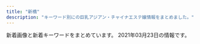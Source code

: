 ```yaml
---
title: "新橋"
description: "キーワード別にの巨乳アジアン・チャイナエステ嬢情報をまとめました。"
---
```


新着画像と新着キーワードをまとめています。
2021年03月23日の情報です。

<DmmAffiliateIns />
<KeywordTable
  shops={
    [
    {
        "url": "http://heal-arm.com/",
        "name": "\u862d \u990a\u8eab\u9928",
        "keywords": {},
        "img_links": [
            "http://heal-arm.com/media/sites/6/2020/12/1.jpg",
            "http://heal-arm.com/media/sites/6/2020/05/4.jpg",
            "http://heal-arm.com/media/sites/6/2021/02/3.jpg",
            "http://heal-arm.com/media/sites/6/2021/02/2.jpg",
            "http://heal-arm.com/media/sites/6/2021/02/700E82ED-4821-42CB-A408-B73E511D2D15-225x300.jpeg",
            "http://heal-arm.com/media/sites/6/2020/05/3.jpg",
            "http://heal-arm.com/media/sites/6/2020/05/favicon.png",
            "http://heal-arm.com/media/sites/6/elementor/thumbs/favicon-p04pr4k6jngsiakzwccm2bkknysbm22i953lrof2dk.png",
            "http://heal-arm.com/media/sites/6/2021/02/1.jpg",
            "http://heal-arm.com/media/sites/6/2020/05/3-1.jpg",
            "http://heal-arm.com/media/sites/6/2020/05/1.jpg",
            "http://heal-arm.com/media/sites/6/2020/05/2.jpg"
        ],
        "station": "JR\u65b0\u6a4b\u99c5\u70cf\u68ee\u53e3"
    },
    {
        "station": "JR\u65b0\u6a4b\u99c5\u70cf\u68ee\u53e3",
        "keywords": {},
        "url": "https://egao.tyo.cm/",
        "name": "\u7b11\u9854",
        "img_links": []
    },
    {
        "url": "http://body-heal.net/",
        "img_links": [
            "http://body-heal.net/images/access/02.jpg",
            "http://body-heal.net/images/store/04.jpg",
            "http://body-heal.net/uploadfiles/images/campaignBodyHealNet.jpg",
            "http://body-heal.net/js/sliderLine/slide_next.png",
            "http://body-heal.net/images/access/05.jpg",
            "http://body-heal.net/js/sliderLine/slide_prev.png",
            "http://body-heal.net/staffPhoto/b20190608222039.jpg",
            "http://body-heal.net/images/store/05.jpg",
            "http://body-heal.net/images/access/04.jpg",
            "http://body-heal.net/staffPhoto/b20180721035111.jpg",
            "http://body-heal.net/images/store/01.jpg",
            "http://body-heal.net/staffPhoto/b20190117105438.jpg",
            "http://body-heal.net/staffPhoto/b20190608220420.jpg",
            "http://body-heal.net/staffPhoto/b20180926231950.jpg",
            "http://body-heal.net/images/access/01.jpg",
            "http://body-heal.net/staffPhoto/b20190218130854.jpg",
            "http://body-heal.net/images/store/06.jpg",
            "http://body-heal.net/images/access/03.jpg",
            "http://body-heal.net/staffPhoto/b20190120201033.jpg",
            "http://body-heal.net/images/show.jpg"
        ],
        "station": "JR\u7530\u753a\u99c5\u4e09\u7530\u53e3",
        "name": "Tami",
        "keywords": {
            "88": 10,
            "E": 6,
            "84": 4,
            "87": 6,
            "85": 4
        }
    },
    {
        "img_links": [
            "http://romantic-est.com/images/mainvisual_01.jpg",
            "http://romantic-est.com/images/req_03.jpg",
            "http://romantic-est.com/images/sys01.jpg",
            "http://romantic-est.com/images/cg032.jpg",
            "http://romantic-est.com/images/cg04.jpg",
            "http://romantic-est.com/images/trigger.jpg",
            "http://romantic-est.com/images/cg03.jpg",
            "http://romantic-est.com/images/sw_home.png",
            "http://romantic-est.com/images/cg01.jpg",
            "http://romantic-est.com/images/con03.jpg",
            "http://romantic-est.com/images/icon_new.png",
            "http://romantic-est.com/images/head_therapist.jpg",
            "http://romantic-est.com/images/sys02.jpg",
            "http://romantic-est.com/images/con02.jpg",
            "http://romantic-est.com/images/cg031.jpg",
            "http://romantic-est.com/images/cg041.jpg",
            "http://romantic-est.com/images/sys03.jpg",
            "http://romantic-est.com/images/mainvisual_01_s.jpg",
            "http://romantic-est.com/images/cg06.jpg",
            "http://romantic-est.com/images/cg05.jpg",
            "http://romantic-est.com/images/cg021.jpg",
            "http://romantic-est.com/images/mainvisual_02_s.jpg",
            "http://romantic-est.com/images/sw_tel.png",
            "http://romantic-est.com/images/cg02.jpg",
            "http://romantic-est.com/images/con01.jpg",
            "http://romantic-est.com/images/head_interior.jpg",
            "http://romantic-est.com/images/mainvisual_02.jpg",
            "http://romantic-est.com/images/cg011.jpg"
        ],
        "url": "http://romantic-est.com/",
        "station": "JR\u65b0\u6a4b\u99c5\u70cf\u68ee\u53e3",
        "name": "\u30a2\u30ea\u30b9 Aroma \u65b0\u6a4b\u5e97",
        "keywords": {}
    },
    {
        "img_links": [
            "https://minazuki-tokyo.com/wp-content/uploads/2021/02/t04.png",
            "https://minazuki-tokyo.com/wp-content/uploads/2021/02/ayu.png",
            "https://minazuki-tokyo.com/wp-content/uploads/2021/02/t07.png",
            "https://minazuki-tokyo.com/wp-content/uploads/2021/02/yumi.png",
            "https://minazuki-tokyo.com/wp-content/uploads/2021/02/top2.png",
            "https://minazuki-tokyo.com/wp-content/uploads/2021/02/yuyu.png",
            "https://minazuki-tokyo.com/wp-content/uploads/2021/02/haru.jpg",
            "https://minazuki-tokyo.com/wp-content/uploads/2021/02/koyuri-1.jpg",
            "https://minazuki-tokyo.com/wp-content/uploads/2021/02/sm04.png",
            "https://minazuki-tokyo.com/wp-content/uploads/2021/02/sm01.png",
            "https://minazuki-tokyo.com/wp-content/uploads/2021/02/top1.png",
            "https://minazuki-tokyo.com/wp-content/uploads/2021/02/cam.png",
            "https://minazuki-tokyo.com/wp-content/uploads/2020/11/photo02.png",
            "https://minazuki-tokyo.com/wp-content/uploads/2020/11/photo03.png",
            "https://minazuki-tokyo.com/wp-content/uploads/2021/02/sm03.png",
            "https://minazuki-tokyo.com/wp-content/uploads/2021/02/t03.png",
            "https://minazuki-tokyo.com/wp-content/uploads/2021/02/t08.png",
            "https://minazuki-tokyo.com/wp-content/uploads/2021/02/t02.png",
            "https://minazuki-tokyo.com/wp-content/uploads/2021/03/top10.png",
            "https://minazuki-tokyo.com/wp-content/uploads/2021/02/t06.png",
            "https://minazuki-tokyo.com/wp-content/uploads/2021/02/t05.png",
            "https://minazuki-tokyo.com/wp-content/uploads/2020/11/photo04.png",
            "https://minazuki-tokyo.com/wp-content/uploads/2021/02/koyuri.png",
            "https://minazuki-tokyo.com/wp-content/uploads/2020/11/photo01.png",
            "https://minazuki-tokyo.com/wp-content/uploads/2020/11/photo05.png",
            "https://minazuki-tokyo.com/wp-content/uploads/2021/02/price.png",
            "https://minazuki-tokyo.com/wp-content/uploads/2021/02/2-09.png",
            "https://minazuki-tokyo.com/wp-content/uploads/2021/02/yumi.jpg",
            "https://minazuki-tokyo.com/wp-content/uploads/2021/02/ayu.jpg",
            "https://minazuki-tokyo.com/wp-content/uploads/2021/02/haru.png",
            "https://minazuki-tokyo.com/wp-content/uploads/2021/02/sm02.png",
            "https://minazuki-tokyo.com/wp-content/uploads/2021/02/t01.png",
            "https://minazuki-tokyo.com/wp-content/uploads/2021/02/yuyu2.jpg"
        ],
        "station": "JR\u6d5c\u677e\u753a\u99c5\u5357\u53e3",
        "name": "\u6c34\u7121\u6708\uff5e\u307f\u306a\u3065\u304d\uff5e",
        "url": "https://minazuki-tokyo.com/",
        "keywords": {
            "87": 4,
            "83": 4,
            "86": 4,
            "85": 4,
            "90": 4
        }
    },
    {
        "keywords": {},
        "img_links": [
            "http://shiawase.mssg.jp/images/staff_one/staff_one_02.jpg",
            "http://shiawase.mssg.jp/images/home/index_04.jpg",
            "http://shiawase.mssg.jp/images/staff_image/staff_d05a.jpg",
            "http://shiawase.mssg.jp/images/top/top_08.png",
            "http://shiawase.mssg.jp/images/top/top_01.jpg",
            "http://shiawase.mssg.jp/images/home/index_tel.jpg",
            "http://shiawase.mssg.jp/images/home/top_qp.jpg",
            "http://shiawase.mssg.jp/images/staff/sta_0z2.jpg",
            "http://shiawase.mssg.jp/images/staff_one/staff_one_top.jpg",
            "http://shiawase.mssg.jp/images/staff/sta_06.jpg",
            "http://shiawase.mssg.jp/images/system/syatem_301.jpg",
            "http://shiawase.mssg.jp/images/staff_one/staff_one_07.png",
            "http://shiawase.mssg.jp/images/staff/sta_0z12.jpg",
            "http://shiawase.mssg.jp/images/gallery/gallery_402.jpg",
            "http://shiawase.mssg.jp/images/staff_one/staff_one_04.jpg",
            "http://shiawase.mssg.jp/images/staff_image/staff_d04.jpg",
            "http://shiawase.mssg.jp/images/gallery/gallery_404.jpg",
            "http://shiawase.mssg.jp/images/staff_one/staff_one_01.jpg",
            "http://shiawase.mssg.jp/images/gallery/gallery_104.jpg",
            "http://shiawase.mssg.jp/images/staff_one/staff_one_03.jpg",
            "http://shiawase.mssg.jp/images/staff/staff_top.jpg",
            "http://shiawase.mssg.jp/images/staff_image/staff_d06.jpg",
            "http://shiawase.mssg.jp/images/staff_image/staff_d01a.jpg",
            "http://shiawase.mssg.jp/images/staff_image/staff_d04c.jpg",
            "http://shiawase.mssg.jp/images/gallery/gallery_103.jpg",
            "http://shiawase.mssg.jp/images/staff_one/staff_one_08.png",
            "http://shiawase.mssg.jp/images/staff_image/staff_d05b.jpg",
            "http://shiawase.mssg.jp/images/staff_image/staff_d02b.jpg",
            "http://shiawase.mssg.jp/images/home/index_qup.jpg",
            "http://shiawase.mssg.jp/images/gallery/gallery_101.jpg",
            "http://shiawase.mssg.jp/images/home/index_page_top.jpg",
            "http://shiawase.mssg.jp/images/system/syatem_303.jpg",
            "http://shiawase.mssg.jp/images/staff/sta_0z9.jpg",
            "http://shiawase.mssg.jp/images/home/QR.png",
            "http://shiawase.mssg.jp/images/system/syatem_302.jpg",
            "http://shiawase.mssg.jp/images/gallery/gallery_401.jpg",
            "http://shiawase.mssg.jp/images/staff/sta_08.jpg",
            "http://shiawase.mssg.jp/images/gallery/gallery_01.jpg",
            "http://shiawase.mssg.jp/images/staff_image/staff_d08a.jpg",
            "http://shiawase.mssg.jp/images/gallery/gallery_top.jpg",
            "http://shiawase.mssg.jp/images/top/top_02.jpg",
            "http://shiawase.mssg.jp/images/top/top_06.jpg",
            "http://shiawase.mssg.jp/images/staff/sta_01.jpg",
            "http://shiawase.mssg.jp/images/home/index_03.jpg",
            "http://shiawase.mssg.jp/images/staff_image/staff_d08b.jpg",
            "http://shiawase.mssg.jp/images/staff/sta_023.jpg",
            "http://shiawase.mssg.jp/images/top/top_03.jpg",
            "http://shiawase.mssg.jp/images/top/top_04.jpg",
            "http://shiawase.mssg.jp/images/staff/sta_010.jpg",
            "http://shiawase.mssg.jp/images/staff/sta_021.jpg",
            "http://shiawase.mssg.jp/images/staff_one/staff_one_05.jpg",
            "http://shiawase.mssg.jp/images/staff/sta_04.jpg",
            "http://shiawase.mssg.jp/images/staff_image/staff_d02.jpg",
            "http://shiawase.mssg.jp/images/staff_image/staff_d01b.jpg",
            "http://shiawase.mssg.jp/images/staff/sta_03.jpg",
            "http://shiawase.mssg.jp/images/gallery/gallery_403.jpg",
            "http://shiawase.mssg.jp/images/gallery/gallery_102.jpg",
            "http://shiawase.mssg.jp/images/top/top_05.jpg",
            "http://shiawase.mssg.jp/images/staff_image/staff_d04b.jpg",
            "http://shiawase.mssg.jp/images/staff/sta_0z8.jpg"
        ],
        "name": "\u3057\u3042\u308f\u305b\uff5eSHIAWASE\uff5e",
        "url": "http://shiawase.mssg.jp/",
        "station": "JR\u7530\u753a\u99c5\u897f\u53e3"
    },
    {
        "name": "\u6625\u306e\u5bb6",
        "img_links": [
            "http://www.k-harunoie.info/imge/s1.png",
            "http://www.k-harunoie.info/imge/s0.png",
            "http://www.k-harunoie.info/imge/p-2.jpg",
            "http://www.k-harunoie.info/imge/int2.png",
            "http://www.k-harunoie.info/imge/interior_t.jpg",
            "http://www.k-harunoie.info/imge/service1.jpg",
            "http://www.k-harunoie.info/imge/service2.jpg",
            "http://www.k-harunoie.info/imge/staff_t.jpg",
            "http://www.k-harunoie.info/imge/tel.png",
            "http://www.k-harunoie.info/imge/botton.jpg",
            "http://www.k-harunoie.info/imge/sys.png",
            "http://www.k-harunoie.info/imge/p-1.jpg",
            "http://www.k-harunoie.info/imge/service3.jpg",
            "http://www.k-harunoie.info/imge/p-4.jpg",
            "http://www.k-harunoie.info/imge/p-5.jpg",
            "http://www.k-harunoie.info/imge/ta.png"
        ],
        "keywords": {},
        "station": "JR\u7530\u753a\u99c5\u6771\u53e3",
        "url": "http://www.k-harunoie.info/"
    },
    {
        "station": "JR\u65b0\u6a4b\u99c5\u65e5\u6bd4\u8c37\u53e3",
        "url": "https://www.meedeemassage.com/",
        "keywords": {},
        "img_links": [
            "https://static.wixstatic.com/media/ff29a7_996c77cb89cc4012a35bb0813c645fdf~mv2.jpg",
            "https://static.wixstatic.com/media/ff29a7_d6b424065e3946fc8a31bd093d286366~mv2.jpg",
            "https://static.wixstatic.com/media/096f64_8257be981a5140629dd93b0518612408~mv2.png",
            "https://static.wixstatic.com/media/096f64_f44509cd762744dc939f70f318a6882b~mv2.jpg",
            "https://static.wixstatic.com/media/ff29a7_5a71cab9e560455a86a69dee65e387e6~mv2.jpg",
            "https://static.wixstatic.com/media/ff29a7_d9f852b350a141b1ae8d7d80ce91ecfa~mv2.jpg",
            "https://static.wixstatic.com/media/ff29a7_47d81575374144dda595a587847070b9~mv2.jpg",
            "https://static.wixstatic.com/media/096f64_10d0713f8b274a5b8f6b2944f7fee791~mv2.jpg",
            "https://static.wixstatic.com/media/096f64_9dd53b8d3bbc46b7a5d8f8f9f83f67c0~mv2.jpg",
            "https://static.wixstatic.com/media/096f64_74d971185d704fdc84b70e0c1b3fad87~mv2.png",
            "https://static.wixstatic.com/media/096f64_86555ca80ef14b6ebdbbf7aa72a380fc~mv2.jpg",
            "https://static.wixstatic.com/media/096f64_52d4813cc07e460bb6afbcc198483fb5~mv2.jpg"
        ],
        "name": "\u30df\u30fc\u30c7\u30a3\u30fc"
    },
    {
        "img_links": [
            "https://hamamatsucho-mensesthe.com/button/home.png",
            "https://hamamatsucho-mensesthe.com/staff/arisa-s1.jpg",
            "https://hamamatsucho-mensesthe.com/menu/sche.png",
            "https://hamamatsucho-mensesthe.com/staff/yoko-l1.jpg",
            "https://hamamatsucho-mensesthe.com/staff/yuyu-s1.jpg",
            "https://hamamatsucho-mensesthe.com/icon/twitter.png",
            "https://hamamatsucho-mensesthe.com/kumi1.jpg",
            "https://hamamatsucho-mensesthe.com/staff2/wp-content/uploads/2020/01/ai01.png",
            "https://hamamatsucho-mensesthe.com/staff2/wp-content/uploads/2021/01/maki05.png",
            "https://hamamatsucho-mensesthe.com/staff/koko-l1.jpg",
            "https://hamamatsucho-mensesthe.com/images/clear.png",
            "https://hamamatsucho-mensesthe.com/2018/06/12/yoko-s1.jpg",
            "https://hamamatsucho-mensesthe.com/room/esthe2.jpg",
            "https://hamamatsucho-mensesthe.com/staff2/wp-content/uploads/2021/03/lili03.png",
            "https://hamamatsucho-mensesthe.com/2018/03/02/anna-s1.jpg",
            "https://hamamatsucho-mensesthe.com/2018/11/23/arisa-s1.jpg",
            "https://hamamatsucho-mensesthe.com/staff2/wp-content/uploads/2021/03/miku03.png",
            "https://hamamatsucho-mensesthe.com/staff2/wp-content/uploads/2021/03/rina03.png",
            "https://hamamatsucho-mensesthe.com/images/footer-r.png",
            "https://hamamatsucho-mensesthe.com/icon/line.png",
            "https://hamamatsucho-mensesthe.com/button/sche.png",
            "https://hamamatsucho-mensesthe.com/staff2/wp-content/uploads/2019/12/haru-1.png",
            "https://hamamatsucho-mensesthe.com/staff/koko-s1.jpg",
            "https://hamamatsucho-mensesthe.com/staff/nana-s1.jpg",
            "https://hamamatsucho-mensesthe.com/room/esthe1.jpg",
            "https://hamamatsucho-mensesthe.com/icon/facebook.png",
            "https://hamamatsucho-mensesthe.com/room/esthe3.jpg",
            "https://hamamatsucho-mensesthe.com/menu/gallery.png",
            "https://hamamatsucho-mensesthe.com/images/flower.png",
            "https://hamamatsucho-mensesthe.com/images/main-sp.jpg",
            "https://hamamatsucho-mensesthe.com/2018/12/21/yuyu-s1.jpg",
            "https://hamamatsucho-mensesthe.com/nana03.png",
            "https://hamamatsucho-mensesthe.com/staff2/wp-content/uploads/2020/11/momo02.png",
            "https://hamamatsucho-mensesthe.com/menu/friend.png",
            "https://hamamatsucho-mensesthe.com/menu/info.png",
            "https://hamamatsucho-mensesthe.com/2017/10/08/ruru-s1.jpg",
            "https://hamamatsucho-mensesthe.com/menu/home.png",
            "https://hamamatsucho-mensesthe.com/kumi2.jpg",
            "https://hamamatsucho-mensesthe.com/staff/nana-l1.jpg",
            "https://hamamatsucho-mensesthe.com/2018/12/21/koko-s1.jpg",
            "https://hamamatsucho-mensesthe.com/staff/arisa-l1.jpg",
            "https://hamamatsucho-mensesthe.com/staff2/wp-content/uploads/2020/11/siruet.png",
            "https://hamamatsucho-mensesthe.com/2018/06/08/hana-s2.jpg",
            "https://hamamatsucho-mensesthe.com/staff/yoko-s1.jpg",
            "https://hamamatsucho-mensesthe.com/staff2/wp-content/uploads/2019/12/yuki22-1.png",
            "https://hamamatsucho-mensesthe.com/images/footer-l.png",
            "https://hamamatsucho-mensesthe.com/images/header3.png",
            "https://hamamatsucho-mensesthe.com/images/main1.jpg",
            "https://hamamatsucho-mensesthe.com/icon/google_plus.png",
            "https://hamamatsucho-mensesthe.com/staff/yuyu-l1.jpg",
            "https://hamamatsucho-mensesthe.com/staff2/wp-content/uploads/2019/12/nanami02-2.png",
            "https://hamamatsucho-mensesthe.com/button/staff.png",
            "https://hamamatsucho-mensesthe.com/miyuki01.png"
        ],
        "name": "Oriental Spa",
        "keywords": {
            "C": 3,
            "E": 1,
            "F": 3,
            "D": 4
        },
        "url": "https://hamamatsucho-mensesthe.com/",
        "station": "JR\u6d5c\u677e\u753a\u99c5\u5317\u53e3"
    },
    {
        "name": "\u30d9\u30b9\u30c8",
        "keywords": {
            "D": 4,
            "C": 4,
            "86": 6,
            "85": 4
        },
        "img_links": [
            "http://es-best.info/images/access/02.jpg",
            "http://es-best.info/images/returnBtn.png",
            "http://es-best.info/images/slider1/01.jpg",
            "http://es-best.info/staffPhoto/s20190413161507.jpg",
            "http://es-best.info/images/store/052.jpg",
            "http://es-best.info/staffPhoto/b20190220185555.jpg",
            "http://es-best.info/staffPhoto/s20190304234528.jpg",
            "http://es-best.info/staffPhoto/b20191003002337.jpg",
            "http://es-best.info/js/sliderLine/slide_prev.png",
            "http://es-best.info/images/access/06.jpg",
            "http://es-best.info/staffPhoto/s20190220185555.jpg",
            "http://es-best.info/staffPhoto/s20191003002337.jpg",
            "http://es-best.info/images/access/01.jpg",
            "http://es-best.info/staffPhoto/s20190304234324.jpg",
            "http://es-best.info/staffPhoto/b20190304234528.jpg",
            "http://es-best.info/staffPhoto/b20190413161507.jpg",
            "http://es-best.info/uploadfiles/images/campaignEsBestInfo.jpg",
            "http://es-best.info/images/slider1/04.jpg",
            "http://es-best.info/images/slider1/02.jpg",
            "http://es-best.info/staffPhoto/s20190304234059.jpg",
            "http://es-best.info/staffPhoto/b20190304234324.jpg",
            "http://es-best.info/images/access/04.jpg",
            "http://es-best.info/images/access/05.jpg",
            "http://es-best.info/js/sliderLine/slide_next.png",
            "http://es-best.info/images/access/03.jpg",
            "http://es-best.info/staffPhoto/b20190304234059.jpg"
        ],
        "url": "http://es-best.info/",
        "station": "JR\u6d5c\u677e\u753a\u99c5\u5317\u53e3"
    },
    {
        "name": "LEON",
        "keywords": {
            "90": 1,
            "85": 7,
            "86": 4,
            "84": 4
        },
        "url": "http://es-leon.link/",
        "img_links": [
            "http://es-leon.link/images/guide4.jpg",
            "http://es-leon.link/photos/sites/45/2021/02/2021021420094924.jpg",
            "http://es-leon.link/images/profile.png",
            "http://es-leon.link/photos/sites/45/2020/11/2020110919573849.jpg",
            "http://es-leon.link/photos/sites/45/2021/02/2021022503564613.jpg",
            "http://es-leon.link/photos/sites/45/2021/02/2021020501152788.jpg",
            "http://es-leon.link/photos/sites/45/2021/02/2021020501094315.jpg",
            "http://es-leon.link/photos/sites/45/2021/02/2021022813144840.jpg",
            "http://es-leon.link/images/card.png",
            "http://es-leon.link/images/nav_link07_no.png",
            "http://es-leon.link/images/nav_link02_no.png",
            "http://es-leon.link/images/slider01.jpg",
            "http://es-leon.link/images/nav_link04_no.png",
            "http://es-leon.link/photos/sites/45/2020/10/2020100103284496.jpg",
            "http://es-leon.link/photos/sites/45/2020/10/2020100103205050.jpg",
            "http://es-leon.link/images/slider04.jpg",
            "http://es-leon.link/images/img_info.jpg",
            "http://es-leon.link/images/slider00.jpg",
            "http://es-leon.link/photos/sites/45/2021/02/202102281317503.jpg",
            "http://es-leon.link/images/nav_link01_no.png",
            "http://es-leon.link/images/header.png",
            "http://es-leon.link/images/guide1.jpg",
            "http://es-leon.link/photos/sites/45/2021/02/2021020501134964.jpg",
            "http://es-leon.link/photos/sites/45/2021/02/2021021014235421.jpg",
            "http://es-leon.link/photos/sites/45/2021/03/202103021706276.jpg",
            "http://es-leon.link/photos/sites/45/2021/01/2021011203314329.jpg",
            "http://es-leon.link/images/pagetop.jpg",
            "http://es-leon.link/photos/sites/45/2020/10/2020101318294854.jpg",
            "http://es-leon.link/images/guide3.jpg",
            "http://es-leon.link/images/guide7.jpg",
            "http://es-leon.link/images/slider02.jpg",
            "http://es-leon.link/photos/sites/45/2020/10/2020101318300043.jpg",
            "http://es-leon.link/photos/sites/45/2021/02/2021022503593169.jpg",
            "http://es-leon.link/photos/sites/45/2021/03/2021030218011053.jpg",
            "http://es-leon.link/photos/sites/45/2020/10/2020101404192576.jpg",
            "http://es-leon.link/images/qr.png",
            "http://es-leon.link/photos/sites/45/2021/02/2021020501101626.jpg",
            "http://es-leon.link/photos/sites/45/2020/10/202010010328436.jpg",
            "http://es-leon.link/photos/sites/45/2021/03/2021032103123531.jpg",
            "http://es-leon.link/images/nav_link06_no.png",
            "http://es-leon.link/images/slider03.jpg",
            "http://es-leon.link/images/guide5.jpg",
            "http://es-leon.link/photos/sites/45/2021/02/2021020501110069.jpg",
            "http://es-leon.link/images/guide8.jpg",
            "http://es-leon.link/images/nav_link05_no.png",
            "http://es-leon.link/images/lineline.png",
            "http://es-leon.link/photos/sites/45/2021/02/2021022503591368.jpg",
            "http://es-leon.link/images/guide1.png",
            "http://es-leon.link/images/guide6.jpg",
            "http://es-leon.link/photos/sites/45/2020/10/2020102507495672.jpg",
            "http://es-leon.link/photos/sites/45/2021/03/2021031222420647.jpg",
            "http://es-leon.link/images/nav_link03_no.png",
            "http://es-leon.link/images/guide2.png",
            "http://es-leon.link/images/guide2.jpg",
            "http://es-leon.link/photos/sites/45/2020/10/2020100103240520.jpg",
            "http://es-leon.link/photos/sites/45/2021/03/2021030217055949.jpg"
        ],
        "station": "JR\u65b0\u6a4b\u99c5\u70cf\u68ee\u53e3"
    },
    {
        "name": "SERA",
        "img_links": [
            "https://hamamatsucho-mensesthe.net/wp/icon/line.png",
            "https://hamamatsucho-mensesthe.net/wp/wp-content/uploads/2019/05/rin-150x150.jpg",
            "https://hamamatsucho-mensesthe.net/staff/top/ayaka-s1.jpg",
            "https://hamamatsucho-mensesthe.net/staff/top/mitsuki-s1.jpg",
            "https://hamamatsucho-mensesthe.net/images/clear.png",
            "https://hamamatsucho-mensesthe.net/wp/images/clear.png",
            "https://hamamatsucho-mensesthe.net/wp/images/top2.jpg",
            "https://hamamatsucho-mensesthe.net/icon/google_plus.png",
            "https://hamamatsucho-mensesthe.net/wp/wp-content/uploads/2020/02/1714CAA8-3D57-4009-AB72-F5A8E6B60310.jpeg",
            "https://hamamatsucho-mensesthe.net/wp/wp-content/uploads/2019/07/587590BB-96D0-4887-BE26-3B1413FF7283-150x150.jpeg",
            "https://hamamatsucho-mensesthe.net/wp/wp-content/uploads/2019/07/0677E994-1DBF-4E0E-AB70-7CA5C034B140-150x150.jpeg",
            "https://hamamatsucho-mensesthe.net/wp/icon/facebook.png",
            "https://hamamatsucho-mensesthe.net/wp/wp-content/uploads/2020/10/aki-150x150.jpg",
            "https://hamamatsucho-mensesthe.net/staff/top/rin-s1.jpg",
            "https://hamamatsucho-mensesthe.net/staff/top/emi-s1.jpg",
            "https://hamamatsucho-mensesthe.net/wp/images/mensesthe.jpg",
            "https://hamamatsucho-mensesthe.net/room/room-l6.jpg",
            "https://hamamatsucho-mensesthe.net/wp/wp-content/uploads/2020/08/ayaka.jpg",
            "https://hamamatsucho-mensesthe.net/wp/icon/google_plus.png",
            "https://hamamatsucho-mensesthe.net/wp/wp-content/uploads/2020/02/stand-by.jpg",
            "https://hamamatsucho-mensesthe.net/link/mens-esthe.png",
            "https://hamamatsucho-mensesthe.net/images/footer-l.png",
            "https://hamamatsucho-mensesthe.net/wp/images/top1.jpg",
            "https://hamamatsucho-mensesthe.net/wp/images/top3.jpg",
            "https://hamamatsucho-mensesthe.net/staff/top/aki-s1.jpg",
            "https://hamamatsucho-mensesthe.net/images/footer-r.png",
            "https://hamamatsucho-mensesthe.net/wp/wp-content/uploads/2019/10/eri-150x150.jpg",
            "https://hamamatsucho-mensesthe.net/room/room-l1.jpg",
            "https://hamamatsucho-mensesthe.net/icon/twitter.png",
            "https://hamamatsucho-mensesthe.net/wp/wp-content/uploads/2020/09/rin.jpg",
            "https://hamamatsucho-mensesthe.net/staff/top/miyu-s1.jpg",
            "https://hamamatsucho-mensesthe.net/room/room-l5.jpg",
            "https://hamamatsucho-mensesthe.net/icon/line.png",
            "https://hamamatsucho-mensesthe.net/staff/top/nao-s1.jpg",
            "https://hamamatsucho-mensesthe.net/icon/facebook.png",
            "https://hamamatsucho-mensesthe.net/wp/icon/twitter.png",
            "https://hamamatsucho-mensesthe.net/wp/wp-content/uploads/2020/01/emi-l1.jpg",
            "https://hamamatsucho-mensesthe.net/room/room-l3.jpg",
            "https://hamamatsucho-mensesthe.net/wp/wp-content/uploads/2020/01/mitsuki.jpg",
            "https://hamamatsucho-mensesthe.net/images/flower.png",
            "https://hamamatsucho-mensesthe.net/wp/wp-content/uploads/2020/01/misaki-l2.jpg",
            "https://hamamatsucho-mensesthe.net/staff/top/yuna-s1.jpg",
            "https://hamamatsucho-mensesthe.net/room/room-l2.jpg",
            "https://hamamatsucho-mensesthe.net/wp/wp-content/uploads/2020/11/urara.jpg",
            "https://hamamatsucho-mensesthe.net/wp/wp-content/uploads/2021/01/yuna.jpg",
            "https://hamamatsucho-mensesthe.net/room/room-l4.jpg",
            "https://hamamatsucho-mensesthe.net/wp/wp-content/uploads/2020/01/nao.jpg"
        ],
        "url": "https://hamamatsucho-mensesthe.net/",
        "keywords": {
            "D": 41,
            "E": 9,
            "C": 18
        },
        "station": "JR\u6d5c\u677e\u753a\u99c5\u5317\u53e3"
    },
    {
        "keywords": {},
        "url": "http://yukizhouse00.web.fc2.com/",
        "img_links": [
            "http://yukizhouse00.web.fc2.com/images/portfolio/work-2.jpg",
            "http://yukizhouse00.web.fc2.com/images/portfolio/work-1.jpg",
            "http://yukizhouse00.web.fc2.com/images/portfolio/work-4.jpg",
            "http://yukizhouse00.web.fc2.com/images/portfolio/work-6.jpg",
            "http://yukizhouse00.web.fc2.com/images/portfolio/work-3.jpg",
            "http://yukizhouse00.web.fc2.com/images/slider/slid2.jpg",
            "http://yukizhouse00.web.fc2.com/images/slider/slid1.jpg",
            "http://yukizhouse00.web.fc2.com/images/portfolio/work-5.jpg"
        ],
        "station": "JR\u6d5c\u677e\u753a\u99c5\u5357\u53e3",
        "name": "Yuki\u2019s House"
    },
    {
        "url": "http://www.es-tokyo.link",
        "keywords": {},
        "name": "Pandora*\u30d1\u30f3\u30c9\u30e9",
        "station": "JR\u6d5c\u677e\u753a\u99c5\u5357\u53e3",
        "img_links": [
            "http://www.es-tokyo.link/images/32.jpg",
            "http://www.es-tokyo.link/img/suzu1.jpg",
            "http://www.es-tokyo.link/img/erin2.jpg",
            "http://www.es-tokyo.link/images/b2.jpg",
            "http://www.es-tokyo.link/images/23.jpg",
            "http://www.es-tokyo.link/img/minami2.jpg",
            "http://www.es-tokyo.link/images/24.jpg",
            "http://www.es-tokyo.link/img/izumi2.jpg",
            "http://www.es-tokyo.link/images/b3.jpg",
            "http://www.es-tokyo.link/images/27.jpg",
            "http://www.es-tokyo.link/img/naomi1.jpg",
            "http://www.es-tokyo.link/images/sys1.jpg",
            "http://www.es-tokyo.link/images/31.jpg",
            "http://www.es-tokyo.link/images/mobile.jpg",
            "http://www.es-tokyo.link/img/momoko1.jpg",
            "http://www.es-tokyo.link/img/rin1.jpg",
            "http://www.es-tokyo.link/images/19.jpg",
            "http://www.es-tokyo.link/img/hikari1.jpg",
            "http://www.es-tokyo.link/img/izumi1.jpg",
            "http://www.es-tokyo.link/images/head.jpg",
            "http://www.es-tokyo.link/images/sys2.jpg",
            "http://www.es-tokyo.link/images/9.jpg",
            "http://www.es-tokyo.link/img/ami1.jpg",
            "http://www.es-tokyo.link/img/emili1.jpg",
            "http://www.es-tokyo.link/images/b1.jpg",
            "http://www.es-tokyo.link/images/25.jpg",
            "http://www.es-tokyo.link/img/mayu1.jpg",
            "http://www.es-tokyo.link/img/minami1.jpg",
            "http://www.es-tokyo.link/images/staff_t.jpg",
            "http://www.es-tokyo.link/images/5.jpg",
            "http://www.es-tokyo.link/images/interior_t.jpg",
            "http://www.es-tokyo.link/img/erin1.jpg",
            "http://www.es-tokyo.link/images/28.jpg",
            "http://www.es-tokyo.link/images/tel.jpg",
            "http://www.es-tokyo.link/images/20.jpg",
            "http://www.es-tokyo.link/images/30.jpg",
            "http://www.es-tokyo.link/img/kaori1.jpg",
            "http://www.es-tokyo.link/images/22.jpg",
            "http://www.es-tokyo.link/images/s1.png",
            "http://www.es-tokyo.link/images/news.jpg",
            "http://www.es-tokyo.link/images/int1.jpg",
            "http://www.es-tokyo.link/images/3.jpg",
            "http://www.es-tokyo.link/images/int2.jpg",
            "http://www.es-tokyo.link/images/newface.jpg",
            "http://www.es-tokyo.link/img/miwa1.jpg",
            "http://www.es-tokyo.link/img/yui1.jpg"
        ]
    },
    {
        "name": "\u672a\u6765",
        "img_links": [
            "http://kokoro-spa.info/img/slider/2.jpg",
            "http://kokoro-spa.info/img/ttl_info.png",
            "http://kokoro-spa.info/img/qrcode.png",
            "http://kokoro-spa.info/img/shop/kanban.jpg",
            "http://kokoro-spa.info/img/pickup.jpg",
            "http://kokoro-spa.info/img/ttl_news.png",
            "http://kokoro-spa.info/img/shop/no-pic.jpg"
        ],
        "station": "JR\u65b0\u6a4b\u99c5\u70cf\u68ee\u53e3",
        "keywords": {},
        "url": "http://kokoro-spa.info/"
    },
    {
        "name": "\u5e78\u305b\u306e\u6642\u9593",
        "url": "http://www.shiawasenojikan.esjp.info/",
        "keywords": {
            "D": 5,
            "87": 3,
            "88": 1,
            "86": 1
        },
        "station": "JR\u65b0\u6a4b\u99c5\u65e5\u6bd4\u8c37\u53e3",
        "img_links": [
            "http://www.shiawasenojikan.esjp.info/images/sys2.jpg",
            "http://www.shiawasenojikan.esjp.info/files/010-02.jpg",
            "http://www.shiawasenojikan.esjp.info/images/news.jpg",
            "http://www.shiawasenojikan.esjp.info/files/010.jpg",
            "http://www.shiawasenojikan.esjp.info/files/015.jpg",
            "http://www.shiawasenojikan.esjp.info/files/015-02.jpg",
            "http://www.shiawasenojikan.esjp.info/files/003-02.jpg",
            "http://www.shiawasenojikan.esjp.info/files/001.jpg",
            "http://www.shiawasenojikan.esjp.info/files/001-03.jpg",
            "http://www.shiawasenojikan.esjp.info/images/interior_t.jpg",
            "http://www.shiawasenojikan.esjp.info/images/mobile.jpg",
            "http://www.shiawasenojikan.esjp.info/images/link_t.jpg",
            "http://www.shiawasenojikan.esjp.info/images/tel.jpg",
            "http://www.shiawasenojikan.esjp.info/images/sys1.jpg",
            "http://www.shiawasenojikan.esjp.info/files/010-03.jpg",
            "http://www.shiawasenojikan.esjp.info/images/head.jpg",
            "http://www.shiawasenojikan.esjp.info/files/003.jpg",
            "http://www.shiawasenojikan.esjp.info/files/009.jpg",
            "http://www.shiawasenojikan.esjp.info/files/015-03.jpg",
            "http://www.shiawasenojikan.esjp.info/files/009-02.jpg",
            "http://www.shiawasenojikan.esjp.info/images/staff_t.jpg",
            "http://www.shiawasenojikan.esjp.info/files/001-02.jpg",
            "http://www.shiawasenojikan.esjp.info/files/003-03.jpg",
            "http://www.shiawasenojikan.esjp.info/images/int2.jpg",
            "http://www.shiawasenojikan.esjp.info/files/009-03.jpg"
        ]
    },
    {
        "name": "Artemis",
        "url": "https://hamamatsucho-esthe.work/",
        "keywords": {
            "E": 6,
            "F": 12,
            "C": 12
        },
        "img_links": [
            "https://hamamatsucho-esthe.work/staff/sora-s1.jpg",
            "https://hamamatsucho-esthe.work/room/esthe3.jpg",
            "https://hamamatsucho-esthe.work/2019/05/25/koko-s1.jpg",
            "https://hamamatsucho-esthe.work/images/footer-l.png",
            "https://hamamatsucho-esthe.work/room/4-l.jpg",
            "https://hamamatsucho-esthe.work/menu/blog.png",
            "https://hamamatsucho-esthe.work/staff/yuki-l1.jpg",
            "https://hamamatsucho-esthe.work/room/esthe1.jpg",
            "https://hamamatsucho-esthe.work/icon/line.png",
            "https://hamamatsucho-esthe.work/2019/11/05/nanami-s1.jpg",
            "https://hamamatsucho-esthe.work/kana01.png",
            "https://hamamatsucho-esthe.work/2018/09/10/misa-s1.jpg",
            "https://hamamatsucho-esthe.work/staff/yuki-s1.jpg",
            "https://hamamatsucho-esthe.work/2020/01/05/yuki-s1.jpg",
            "https://hamamatsucho-esthe.work/menu/home.png",
            "https://hamamatsucho-esthe.work/icon/twitter.png",
            "https://hamamatsucho-esthe.work/2019/05/25/riko-s1.jpg",
            "https://hamamatsucho-esthe.work/staff/nanami-l1.jpg",
            "https://hamamatsucho-esthe.work/staff/maki-s1.jpg",
            "https://hamamatsucho-esthe.work/staff/momo-l1.jpg",
            "https://hamamatsucho-esthe.work/2019/01/14/emi-s1.jpg",
            "https://hamamatsucho-esthe.work/button/blog.png",
            "https://hamamatsucho-esthe.work/images/flower.png",
            "https://hamamatsucho-esthe.work/2018/11/09/kana-s1.jpg",
            "https://hamamatsucho-esthe.work/2020/07/30/maki-s1.jpg",
            "https://hamamatsucho-esthe.work/staff/riko-s1.jpg",
            "https://hamamatsucho-esthe.work/staff/maki-l1.jpg",
            "https://hamamatsucho-esthe.work/2019/06/14/riri-s1.jpg",
            "https://hamamatsucho-esthe.work/icon/google_plus.png",
            "https://hamamatsucho-esthe.work/images/qrcode.png",
            "https://hamamatsucho-esthe.work/room/1-s.jpg",
            "https://hamamatsucho-esthe.work/room/2-s.jpg",
            "https://hamamatsucho-esthe.work/room/3-s.jpg",
            "https://hamamatsucho-esthe.work/button/home.png",
            "https://hamamatsucho-esthe.work/button/staff.png",
            "https://hamamatsucho-esthe.work/images/main1.jpg",
            "https://hamamatsucho-esthe.work/room/2-l.jpg",
            "https://hamamatsucho-esthe.work/room/esthe2.jpg",
            "https://hamamatsucho-esthe.work/menu/info.png",
            "https://hamamatsucho-esthe.work/2018/12/26/sayaka-s1.jpg",
            "https://hamamatsucho-esthe.work/images/footer-r.png",
            "https://hamamatsucho-esthe.work/room/1-l.jpg",
            "https://hamamatsucho-esthe.work/room/3-l.jpg",
            "https://hamamatsucho-esthe.work/2018/09/10/sora-s1.jpg",
            "https://hamamatsucho-esthe.work/icon/facebook.png",
            "https://hamamatsucho-esthe.work/staff/sora-l1.jpg",
            "https://hamamatsucho-esthe.work/menu/gallery.png",
            "https://hamamatsucho-esthe.work/room/4-s.jpg",
            "https://hamamatsucho-esthe.work/menu/friend.png",
            "https://hamamatsucho-esthe.work/staff/nanami-s1.jpg",
            "https://hamamatsucho-esthe.work/staff/momo-s1.jpg",
            "https://hamamatsucho-esthe.work/images/clear.png",
            "https://hamamatsucho-esthe.work/2020/11/06/momo-s1.jpg",
            "https://hamamatsucho-esthe.work/images/main-sp.jpg"
        ],
        "station": "JR\u6d5c\u677e\u753a\u99c5\u5317\u53e3"
    },
    {
        "url": "https://www.morinokaori-massage.com/",
        "keywords": {},
        "station": "JR\u7530\u753a\u99c5\u897f\u53e3",
        "name": "\u68ee\u306e\u9999",
        "img_links": [
            "https://static.wixstatic.com/media/c0eb72_026f8703429f4d1a93067d6664ba9e24~mv2.png",
            "https://static.wixstatic.com/media/c0eb72_068fd8e3a6034963bb1dcf1002759294~mv2.png",
            "https://static.wixstatic.com/media/c0eb72_43f5a28bd3004602b64ed4bc3095af0e~mv2.png",
            "https://static.wixstatic.com/media/c0eb72_9f57c6ba804e4a55805040f7832a3bb9~mv2.png",
            "https://static.wixstatic.com/media/c0eb72_349ce6f6faed4c09b9ec1e412ba7a370~mv2.jpg"
        ]
    },
    {
        "keywords": {
            "C": 15
        },
        "station": "JR\u7530\u753a\u99c5\u6771\u53e3",
        "img_links": [
            "http://tamachi-en.link/images/g1.jpg",
            "http://tamachi-en.link/images/new1.jpg",
            "http://tamachi-en.link/images/g5.jpg",
            "http://tamachi-en.link/images/g2.jpg",
            "http://tamachi-en.link/images/g0.jpg",
            "http://tamachi-en.link/images/g3.jpg",
            "http://tamachi-en.link/images/top.jpg",
            "http://tamachi-en.link/images/zi_link.png",
            "http://tamachi-en.link/images/g8.jpg",
            "http://tamachi-en.link/images/g4.jpg",
            "http://tamachi-en.link/images/mobile.png",
            "http://tamachi-en.link/images/zi_staff.png",
            "http://tamachi-en.link/images/g6.jpg"
        ],
        "url": "http://tamachi-en.link/",
        "name": "\u7e01"
    }
]
}
/>
<DmmAffiliateScript />
